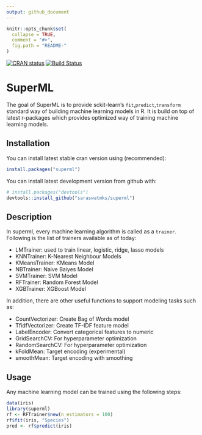 ```yaml
---
output: github_document
---
```


```r
knitr::opts_chunk$set(
  collapse = TRUE,
  comment = "#>",
  fig.path = "README-"
)
```

[![CRAN status](https://www.r-pkg.org/badges/version/superml)](https://cran.r-project.org/package=superml)
[![Build Status](https://travis-ci.org/saraswatmks/superml.svg?branch=master)](https://travis-ci.org/saraswatmks/superml)

# SuperML

The goal of SuperML is to provide sckit-learn's `fit`,`predict`,`transform` standard way of building
machine learning models in R. It is build on top of latest r-packages which provides optimized way of training machine learning models. 

## Installation

You can install latest stable cran version using (recommended):

```r
install.packages("superml")
```

You can install latest development version from github with:

```r
# install.packages("devtools")
devtools::install_github("saraswatmks/superml")
```

## Description

In superml, every machine learning algorithm is called as a `trainer`. Following is the list of trainers available as of today:<br/>

 * LMTrainer: used to train linear, logistic, ridge, lasso models
 * KNNTrainer: K-Nearest Neighbour Models
 * KMeansTrainer: KMeans Model
 * NBTrainer: Naive Baiyes Model
 * SVMTrainer: SVM Model
 * RFTrainer: Random Forest Model
 * XGBTrainer: XGBoost Model
 
 In addition, there are other useful functions to support modeling tasks such as:
 
 * CountVectorizer: Create Bag of Words model
 * TfidfVectorizer: Create TF-IDF feature model
 * LabelEncoder: Convert categorical features to numeric
 * GridSearchCV: For hyperparameter optimization
 * RandomSearchCV: For hyperparameter optimization
 * kFoldMean: Target encoding (experimental)
 * smoothMean: Target encoding with smoothing
 

## Usage

Any machine learning model can be trained using the following steps:

```r
data(iris)
library(superml)
rf <- RFTrainer$new(n_estimators = 100)
rf$fit(iris, "Species")
pred <- rf$predict(iris)

```
